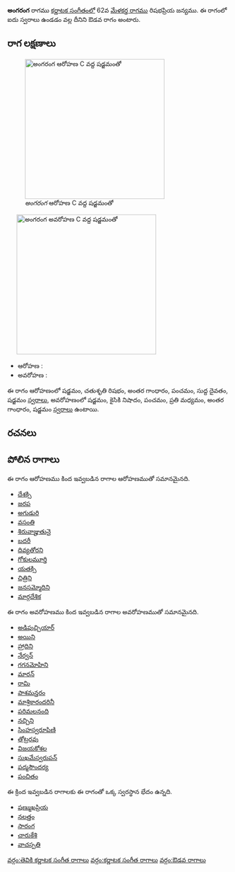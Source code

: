 {{Infobox ragam
	| name          	= అంగరంగ
	| synonym	    	= 
	| mela          	= 
	| chakra        	= 
	| janaka        	= 
	| type          	= ఔడవ
	| arohanam      	= {{svaraC|S|R2|G3|P|D1|S'}} 
	| avarohanam    	= {{svaraC|S'|N2|P|M2|G3|S}}
	| jeeva         	=
	| chhaya        	=
	| nyasa         	=
	| vishesha      	= 
	| equivalent  		= 
}}
{{కర్ణాటక సంగీత రాగాలు}}
'''అంగరంగ''' రాగము [[కర్ణాటక సంగీతం]]లో 62వ [[మేళకర్త రాగము]] రిషభప్రియ జన్యము.  ఈ రాగంలో ఐదు స్వరాలు ఉండడం వల్ల దీనిని ఔడవ రాగం అంటారు.


==రాగ లక్షణాలు==
[[Image:angaranga_ar_kb2wiki.png|thumb|right|316px|''అంగరంగ'' ఆరోహణ C వద్ద షడ్జమంతో]]
	[[Image:angaranga_av_kb2wiki.png|thumb|right|316px|''అంగరంగ'' అవరోహణ C వద్ద షడ్జమంతో]]

* ఆరోహణ : {{svaraC|S|R2|G3|P|D1|S'}} 
* అవరోహణ : {{svaraC|S'|N2|P|M2|G3|S}}

ఈ రాగం ఆరోహణంలో షడ్జమం, చతుశృతి రిషభం, అంతర గాంధారం, పంచమం, సుద్ద దైవతం, షడ్జమం [[స్వరాలు]], అవరోహణంలో షడ్జమం, కైసికి నిషాదం, పంచమం, ప్రతి మధ్యమం, అంతర గాంధారం, షడ్జమం [[స్వరాలు]] ఉంటాయి.

==రచనలు==



==పోలిన రాగాలు==
ఈ రాగం ఆరోహణము కింద ఇవ్వబడిన రాగాల ఆరోహణముతో సమానమైనది.
* [[దేశక్సి]]
* [[జరప]]
* [[అగుడురి]]
* [[వసంతి]]
* [[శిరువాజ్హుతునై]]
* [[బదరీ]]
* [[దివ్యతోరని]]
* [[గోకులమూర్తి]]
* [[యతక్సి]]
* [[ చిత్రిని]]
* [[జనసమ్మోదిని]]
* [[ మార్గదేశిక]]

ఈ రాగం అవరోహణము కింద ఇవ్వబడిన రాగాల అవరోహణముతో సమానమైనది.
* [[అడిపుచ్చియార్]]
* [[అయిని]]
* [[హ్రాదిని]]
* [[నేర్వన్]]
* [[గగనమోహిని]]
* [[మారన్]]
* [[రామి]]
* [[పాశమన్తరం]]
* [[మాశ్రికారందరినీ]]
* [[ పరిమలనంది]]
* [[నచ్చిని]]
* [[సింహస్వరూపిణి]]
* [[తోట్రరవు]]
* [[విజయకోశల]]
* [[సుఖమేస్వరుపన్]]
* [[పద్మసౌందర్య]]
* [[పంచితం]]

ఈ క్రింద ఇవ్వబడిన రాగాలకు ఈ రాగంతో ఒక్క స్వరస్థాన భేదం ఉన్నది.
* [[షణ్ముఖప్రియ]]
* [[నలత్తం]]
* [[సారంగ]]
* [[చారుకేశి]]
* [[వాచస్పతి]]



[[వర్గం:తెవికి కర్ణాటక సంగీత రాగాలు]]
[[వర్గం:కర్ణాటక సంగీత రాగాలు]]
[[వర్గం:ఔడవ రాగాలు]]